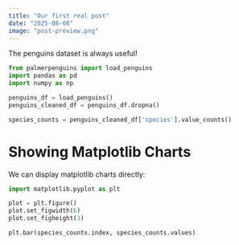 ```yaml
---
title: "Our first real post"
date: "2025-08-08"
image: "post-preview.png"
---
```


The penguins dataset is always useful!

```python
from palmerpenguins import load_penguins
import pandas as pd
import numpy as np

penguins_df = load_penguins()
penguins_cleaned_df = penguins_df.dropna()

species_counts = penguins_cleaned_df['species'].value_counts()
```

# Showing Matplotlib Charts

We can display matplotlib charts directly:

```python
import matplotlib.pyplot as plt

plot = plt.figure()
plot.set_figwidth(6)
plot.set_figheight(3)

plt.bar(species_counts.index, species_counts.values)
```

